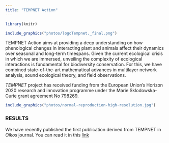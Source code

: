 ```yaml
---
title: "TEMPNET Action"
---
```


```r
library(knitr)

include_graphics("photos/logoTempnet._final.png")

```

TEMPNET Action aims at providing a deep understanding on how phenological changes in interacting plant and animals affect their dynamics over seasonal and long-term timespans. Given the current ecological crisis in which we are immersed, unveiling the complexity of ecological interactions is fundamental for biodiversity conservation. For this, we have combined state-of-the-art mathematical advances in multilayer network analysis, sound ecological theory, and field observations.

*TEMPNET* project has received funding from the European Union’s Horizon 2020 research and innovation
programme under the Marie Sklodowska-Curie grant agreement No 798269. 


```r

include_graphics("photos/normal-reproduction-high-resolution.jpg")
```

### **RESULTS**
We have recently published the first publication derived from TEMPNET in *Oikos* journal. You can read it in this [link](https://doi.org/10.1111/oik.08387)